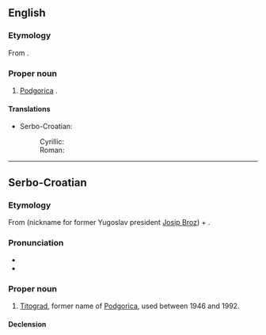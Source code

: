 ==English==

===Etymology===
From {{etyl|sh|en}} {{term|Titograd|lang=sh}}.

===Proper noun===
{{en-proper noun}}

# {{context|historical}} {{non-gloss definition|A former name of}} [[Podgorica]] {{qualifier|used between 1946 and 1992}}.

====Translations====
{{trans-top|former name of Podgorica}}
* Serbo-Croatian:
*: Cyrillic: {{t-|sh|Титоград|m|alt=Ти̏тогра̄д|sc=Cyrl}}
*: Roman: {{t-|sh|Titograd|m|alt=Tȉtogrād}}
{{trans-mid}}
{{trans-bottom}}

----

==Serbo-Croatian==

===Etymology===
From {{term|Tito|Tȉto|lang=sh}} (nickname for former Yugoslav president [[w:Josip Broz Tito|Josip Broz]]) + {{term|grad|grȃd|city|lang=sh}}.

===Pronunciation===
* {{IPA|/tîtoɡraːd/|lang=sh}}
* {{hyphenation|Ti|to|grad}}

===Proper noun===
{{sh-noun|g=m|head=Tȉtogrād|r|Титоград|Ти̏тогра̄д}}

# {{context|historical}} [[#English|Titograd]], former name of [[Podgorica]], used between 1946 and 1992.

====Declension====
{{sh-decl-noun-unc
|Tȉtogrād
|Tȉtogrāda
|Tȉtogrādu
|Tȉtogrād
|Tȉtogrāde
|Tȉtogrādu
|Tȉtogrādom
}}